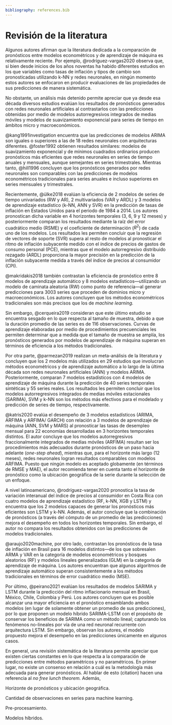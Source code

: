 ```yaml
---
bibliography: references.bib
---
```


# Revisión de la literatura

Algunos autores afirman que la literatura dedicada a la comparación de pronósticos entre modelos econométricos y de aprendizaje de máquina es relativamente reciente. Por ejemplo, @rodríguez-vargas2020 observa que, si bien desde inicios de los años noventas ha habido diferentes estudios en los que variables como tasas de inflación y tipos de cambio son pronosticadas utilizando k-NN y redes neuronales, en ningún momento estos autores se enfocaron en producir evaluaciones de las propiedades de sus predicciones de manera sistemática.

No obstante, un análisis más detenido permite apreciar que ya desde esa década diversos estudios evalúan los resultados de pronósticos generados con redes neuronales artificiales al contrastarlos con las predicciones obtenidas por medio de modelos autorregresivos integrados de medias móviles y modelos de suavizamiento exponencial para series de tiempo en ámbitos micro y macroeconómicos.

@kang1991investigation encuentra que las predicciones de modelos ARIMA son iguales o superiores a las de 18 redes neuronales con arquitecturas diferentes. @foster1992 obtienen resultados similares: modelos de suavizamiento exponencial y de mínimos cuadrados ordinarios producen pronósticos más eficientes que redes neuronales en series de tiempo anuales y mensuales, aunque semejantes en series trimestrales. Mientras tanto, @hill1996 concluyen que los pronósticos generados por redes neuronales son comparables con las predicciones de modelos econométricos tradicionales para series anuales e incluso superiores en series mensuales y trimestrales.

Recientemente, @ülke2018 evalúan la eficiencia de 2 modelos de series de tiempo univariados (RW y AR), 2 multivariados (VAR y ARDL) y 3 modelos de aprendizaje estadístico (k-NN, ANN y SVR) en la predicción de tasas de inflación en Estados Unidos para el periodo de 1984 a 2014. Los autores pronostican dicha variable en 4 horizontes temporales (3, 6, 9 y 12 meses) y posteriormente comparan los resultados mediante la raíz del error cuadrático medio (RSME) y el coeficiente de determinación ($R^2$) de cada uno de los modelos. Los resultados les permiten concluir que la regresión de vectores de soporte (SVR) supera al resto de modelos al pronosticar el ritmo de inflación subyacente medido con el índice de precios de gastos de consumo personal (PCE), mientras que el modelo autorregresivo distribuido rezagado (ARDL) proporciona la mayor precisión en la predicción de la inflación subyacente medida a través del índice de precios al consumidor (CPI).

@makridakis2018 también contrastan la eficiencia de pronóstico entre 8 modelos de aprendizaje automático y 8 modelos estadísticos---utilizando un modelo de caminata aleatoria (RW) como punto de referencia---al generar predicciones para 3003 series que proceden de dominios micro y macroeconómicos. Los autores concluyen que los métodos econométricos tradicionales son más precisos que los de *machine learning.*

Sin embargo, @cerqueira2019 consideran que este último estudio se encuentra sesgado en lo que respecta al tamaño de muestra, debido a que la duración promedio de las series es de 116 observaciones. Curvas de aprendizaje elaboradas por medio de procedimientos precuenciales les permiten determinar que a medida que el tamaño de muestra se amplía, los pronósticos generados por modelos de aprendizaje de máquina superan en términos de eficiencia a los métodos tradicionales.

Por otra parte, @parmezan2019 realizan un meta-análisis de la literatura y concluyen que los 2 modelos más utilizados en 29 estudios que involucran métodos econométricos y de aprendizaje automático a lo largo de la última década son redes neuronales artificiales (ANN) y modelos ARIMA. Posteriormente, comparan 7 modelos estadísticos con 4 modelos de aprendizaje de máquina durante la predicción de 40 series temporales sintéticas y 55 series reales. Los resultados les permiten concluir que los modelos autorregresivos integrados de medias móviles estacionales (SARIMA), SVM y k-NN son los métodos más efectivos para el modelado y predicción de series de tiempo, respectivamente.

@katris2020 evalúa el desempeño de 3 modelos estadísticos (ARIMA, ARFIMA y ARFIMA/ GARCH) con relación a 3 modelos de aprendizaje de máquina (ANN, SVM y MARS) al pronosticar las tasas de desempleo mensual para 22 economías desarrolladas en 3 horizontes temporales distintos. El autor concluye que los modelos autorregresivos fraccionalmente integrados de medias móviles (ARFIMA) resultan ser los procedimientos más adecuados durante pronósticos de un paso hacia adelante (*one-step ahead*), mientras que, para el horizonte más largo (12 meses), redes neuronales logran resultados comparables con modelos ARFIMA. Puesto que ningún modelo es aceptado globamente (en términos de RMSE y MAE), el autor recomienda tener en cuenta tanto el horizonte de pronóstico como la ubicación geográfica de la serie durante la selección de un enfoque.

A nivel latinoamericano, @rodríguez-vargas2020 pronostica la tasa de variación interanual del índice de precios al consumidor en Costa Rica con cuatro modelos de aprendizaje estadístico (RF, k-NN, XGB y LSTM) y encuentra que los 2 modelos capaces de generar los pronósticos más eficientes son LSTM y k-NN. Además, el autor concluye que la combinación de pronósticos (a través del cómputo de un promedio de las predicciones) mejora el desempeño en todos los horizontes temporales. Sin embargo, el autor no compara los resultados obtenidos con las predicciones de modelos tradicionales.

@araujo2020machine, por otro lado, contrastan los pronósticos de la tasa de inflación en Brasil para 16 modelos distintos---de los que sobresalen ARMA y VAR en la categoría de modelos econométricos y bosques aleatorios (RF) y modelos lineales generalizados (GLM) en la categoría de aprendizaje de máquina. Los autores encuentran que algunos algoritmos de aprendizaje automático superan consistentemente a los métodos tradicionales en términos de error cuadrático medio (MSE).

Por último, @peirano2021 evalúan los resultados de modelos SARIMA y LSTM durante la predicción del ritmo inflacionario mensual en Brasil, México, Chile, Colombia y Perú. Los autores concluyen que es posible alcanzar una mayor eficiencia en el pronóstico ensamblando ambos modelos (en lugar de solamente obtener un promedio de sus predicciones), por lo que proponen un modelo híbrido SARIMA-LSTM con el propósito de conservar los beneficios de SARIMA como un método lineal; capturando los fenómenos no-lineales por vía de una red neuronal recurrente con arquitectura LSTM. Sin embargo, observan los autores, el modelo propuesto mejora el desempeño en las predicciones únicamente en algunos casos.

En general, una revisión sistemática de la literatura permite apreciar que existen ciertas constantes en lo que respecta a la comparación de predicciones entre métodos paramétricos y no paramétricos. En primer lugar, no existe un consenso en relación a cuál es la metodología más adecuada para generar pronósticos. Al hablar de esto (citation) hacen una referencia al *no free lunch theorem.* Además,

Horizonte de pronósticos y ubicación geográfica.

Cantidad de observaciones en series para machine learning.

Pre-procesamiento.

Modelos híbridos.
